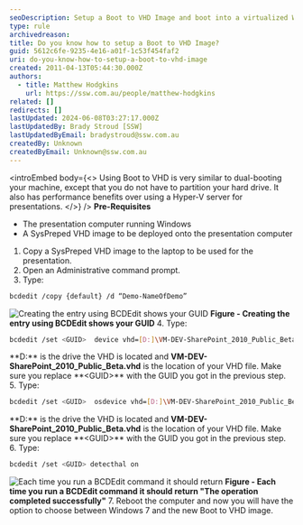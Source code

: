 ```yaml
---
seoDescription: Setup a Boot to VHD Image and boot into a virtualized Windows environment without partitioning your hard drive.
type: rule
archivedreason:
title: Do you know how to setup a Boot to VHD Image?
guid: 5612c6fe-9235-4e16-a01f-1c53f454faf2
uri: do-you-know-how-to-setup-a-boot-to-vhd-image
created: 2011-04-13T05:44:30.000Z
authors:
  - title: Matthew Hodgkins
    url: https://ssw.com.au/people/matthew-hodgkins
related: []
redirects: []
lastUpdated: 2024-06-08T03:27:17.000Z
lastUpdatedBy: Brady Stroud [SSW]
lastUpdatedByEmail: bradystroud@ssw.com.au
createdBy: Unknown
createdByEmail: Unknown@ssw.com.au
---
```


<introEmbed
  body={<>
Using Boot to VHD is very similar to dual-booting your machine, except that you do not have to partition your hard drive. It also has performance benefits over using a Hyper-V server for presentations.
  </>}
/>
**Pre-Requisites**

- The presentation computer running Windows
- A SysPreped VHD image to be deployed onto the presentation computer

1. Copy a SysPreped VHD image to the laptop to be used for the presentation.
2. Open an Administrative command prompt.
3. Type:

```bash
bcdedit /copy {default} /d “Demo-NameOfDemo”
```

![Creating the entry using BCDEdit shows your GUID](/uploads/rules/do-you-know-how-to-setup-a-boot-to-vhd-image/fig1-creatingentry.png)
**Figure - Creating the entry using BCDEdit shows your GUID** 4. Type:

```bash
bcdedit /set <GUID>  device vhd=[D:]\VM-DEV-SharePoint_2010_Public_Beta.vhd
```

**D:\*\* is the drive the VHD is located and **VM-DEV-SharePoint_2010_Public_Beta.vhd** is the location of your VHD file. Make sure you replace **&lt;GUID&gt;\*\* with the GUID you got in the previous step. 5. Type:

```bash
bcdedit /set <GUID>  osdevice vhd=[D:]\VM-DEV-SharePoint_2010_Public_Beta.vhd
```

**D:\*\* is the drive the VHD is located and **VM-DEV-SharePoint_2010_Public_Beta.vhd** is the location of your VHD file. Make sure you replace **&lt;GUID&gt;\*\* with the GUID you got in the previous step. 6. Type:

```bash
bcdedit /set <GUID> detecthal on
```

![Each time you run a BCDEdit command it should return](/uploads/rules/do-you-know-how-to-setup-a-boot-to-vhd-image/fig2-addguids.png)
**Figure - Each time you run a BCDEdit command it should return "The operation completed successfully"** 7. Reboot the computer and now you will have the option to choose between Windows 7 and the new Boot to VHD image.
